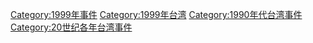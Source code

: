 [[Category:1999年事件|Category:1999年事件]]
[[Category:1999年台湾|Category:1999年台湾]]
[[Category:1990年代台湾事件|Category:1990年代台湾事件]]
[[Category:20世纪各年台湾事件|Category:20世纪各年台湾事件]]